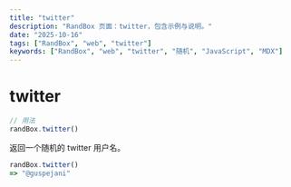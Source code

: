 ```yaml
---
title: "twitter"
description: "RandBox 页面：twitter，包含示例与说明。"
date: "2025-10-16"
tags: ["RandBox", "web", "twitter"]
keywords: ["RandBox", "web", "twitter", "随机", "JavaScript", "MDX"]
---
```


# twitter

```js
// 用法
randBox.twitter()
```

返回一个随机的 twitter 用户名。

```js
randBox.twitter()
=> "@guspejani"
```

